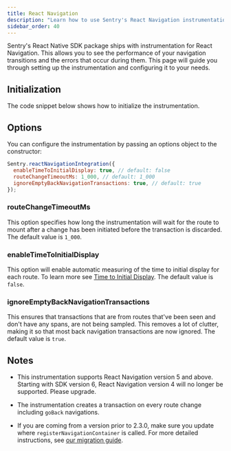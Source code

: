 ```yaml
---
title: React Navigation
description: "Learn how to use Sentry's React Navigation instrumentation."
sidebar_order: 40
---
```


Sentry's React Native SDK package ships with instrumentation for React Navigation. This allows you to see the performance of your navigation transitions and the errors that occur during them. This page will guide you through setting up the instrumentation and configuring it to your needs.

## Initialization

The code snippet below shows how to initialize the instrumentation.

<Include name="react-native-react-navigation-setup.mdx" />

## Options

You can configure the instrumentation by passing an options object to the constructor:

```javascript
Sentry.reactNavigationIntegration({
  enableTimeToInitialDisplay: true, // default: false
  routeChangeTimeoutMs: 1_000, // default: 1_000
  ignoreEmptyBackNavigationTransactions: true, // default: true
});
```

### routeChangeTimeoutMs

This option specifies how long the instrumentation will wait for the route to mount after a change has been initiated before the transaction is discarded. The default value is `1_000`.

### enableTimeToInitialDisplay

This option will enable automatic measuring of the time to initial display for each route. To learn more see [Time to Initial Display](/platforms/react-native/tracing/instrumentation/time-to-display). The default value is `false`.

### ignoreEmptyBackNavigationTransactions

This ensures that transactions that are from routes that've been seen and don't have any spans, are not being sampled. This removes a lot of clutter, making it so that most back navigation transactions are now ignored. The default value is `true`.

## Notes

- This instrumentation supports React Navigation version 5 and above. Starting with SDK version 6, React Navigation version 4 will no longer be supported. Please upgrade.

- The instrumentation creates a transaction on every route change including `goBack` navigations.

- If you are coming from a version prior to 2.3.0, make sure you update where `registerNavigationContainer` is called. For more detailed instructions, see [our migration guide](/platforms/react-native/migration/#react-navigation-instrumentation-from-230).

